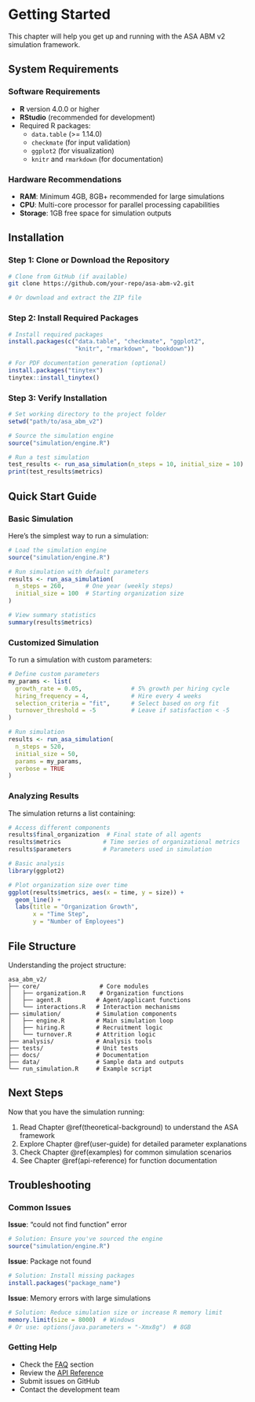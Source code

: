 # Getting Started {#getting-started}

This chapter will help you get up and running with the ASA ABM v2 simulation framework.

## System Requirements

### Software Requirements

- **R** version 4.0.0 or higher
- **RStudio** (recommended for development)
- Required R packages:
  - `data.table` (>= 1.14.0)
  - `checkmate` (for input validation)
  - `ggplot2` (for visualization)
  - `knitr` and `rmarkdown` (for documentation)

### Hardware Recommendations

- **RAM**: Minimum 4GB, 8GB+ recommended for large simulations
- **CPU**: Multi-core processor for parallel processing capabilities
- **Storage**: 1GB free space for simulation outputs

## Installation

### Step 1: Clone or Download the Repository

```bash
# Clone from GitHub (if available)
git clone https://github.com/your-repo/asa-abm-v2.git

# Or download and extract the ZIP file
```

### Step 2: Install Required Packages

```r
# Install required packages
install.packages(c("data.table", "checkmate", "ggplot2", 
                   "knitr", "rmarkdown", "bookdown"))

# For PDF documentation generation (optional)
install.packages("tinytex")
tinytex::install_tinytex()
```

### Step 3: Verify Installation

```r
# Set working directory to the project folder
setwd("path/to/asa_abm_v2")

# Source the simulation engine
source("simulation/engine.R")

# Run a test simulation
test_results <- run_asa_simulation(n_steps = 10, initial_size = 10)
print(test_results$metrics)
```

## Quick Start Guide

### Basic Simulation

Here's the simplest way to run a simulation:

```r
# Load the simulation engine
source("simulation/engine.R")

# Run simulation with default parameters
results <- run_asa_simulation(
  n_steps = 260,      # One year (weekly steps)
  initial_size = 100  # Starting organization size
)

# View summary statistics
summary(results$metrics)
```

### Customized Simulation

To run a simulation with custom parameters:

```r
# Define custom parameters
my_params <- list(
  growth_rate = 0.05,              # 5% growth per hiring cycle
  hiring_frequency = 4,            # Hire every 4 weeks
  selection_criteria = "fit",      # Select based on org fit
  turnover_threshold = -5          # Leave if satisfaction < -5
)

# Run simulation
results <- run_asa_simulation(
  n_steps = 520,
  initial_size = 50,
  params = my_params,
  verbose = TRUE
)
```

### Analyzing Results

The simulation returns a list containing:

```r
# Access different components
results$final_organization  # Final state of all agents
results$metrics            # Time series of organizational metrics
results$parameters         # Parameters used in simulation

# Basic analysis
library(ggplot2)

# Plot organization size over time
ggplot(results$metrics, aes(x = time, y = size)) +
  geom_line() +
  labs(title = "Organization Growth",
       x = "Time Step", 
       y = "Number of Employees")
```

## File Structure

Understanding the project structure:

```
asa_abm_v2/
├── core/                 # Core modules
│   ├── organization.R    # Organization functions
│   ├── agent.R          # Agent/applicant functions
│   └── interactions.R   # Interaction mechanisms
├── simulation/          # Simulation components
│   ├── engine.R         # Main simulation loop
│   ├── hiring.R         # Recruitment logic
│   └── turnover.R       # Attrition logic
├── analysis/            # Analysis tools
├── tests/               # Unit tests
├── docs/                # Documentation
├── data/                # Sample data and outputs
└── run_simulation.R     # Example script
```

## Next Steps

Now that you have the simulation running:

1. Read Chapter \@ref(theoretical-background) to understand the ASA framework
2. Explore Chapter \@ref(user-guide) for detailed parameter explanations
3. Check Chapter \@ref(examples) for common simulation scenarios
4. See Chapter \@ref(api-reference) for function documentation

## Troubleshooting

### Common Issues

**Issue**: "could not find function" error
```r
# Solution: Ensure you've sourced the engine
source("simulation/engine.R")
```

**Issue**: Package not found
```r
# Solution: Install missing packages
install.packages("package_name")
```

**Issue**: Memory errors with large simulations
```r
# Solution: Reduce simulation size or increase R memory limit
memory.limit(size = 8000)  # Windows
# Or use: options(java.parameters = "-Xmx8g")  # 8GB
```

### Getting Help

- Check the [FAQ](#faq) section
- Review the [API Reference](#api-reference)
- Submit issues on GitHub
- Contact the development team